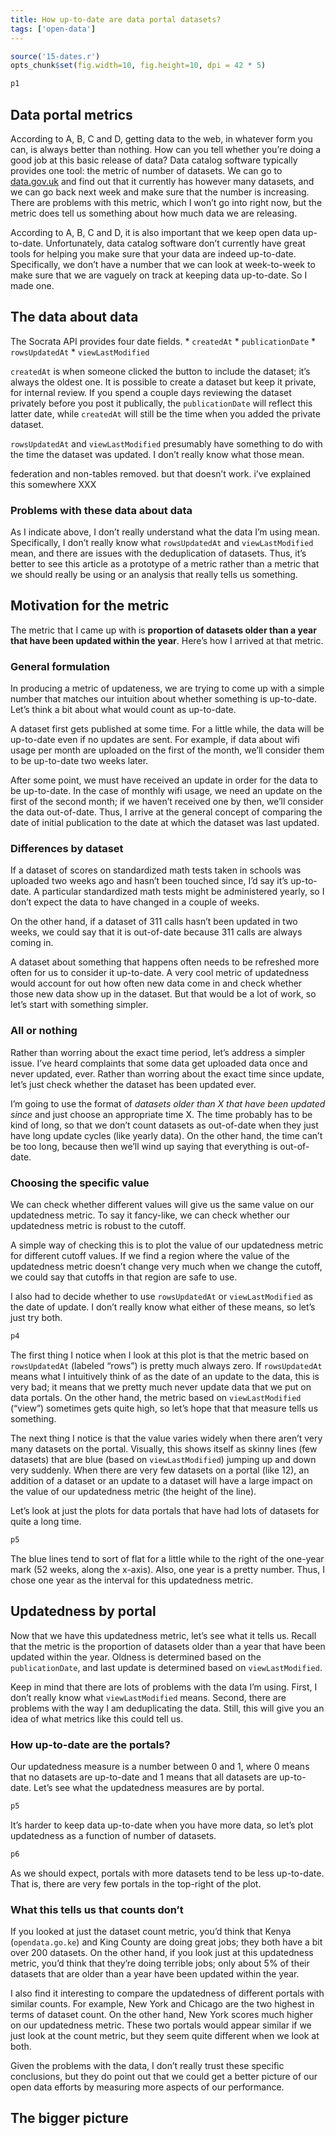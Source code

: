 ```yaml
---
title: How up-to-date are data portal datasets?
tags: ['open-data']
---
```

```r
source('15-dates.r')
opts_chunk$set(fig.width=10, fig.height=10, dpi = 42 * 5)
```

```r
p1
```

## Data portal metrics
According to A, B, C and D, getting data to the web, in whatever form
you can, is always better than nothing. How can you tell whether you're
doing a good job at this basic release of data? Data catalog software
typically provides one tool: the metric of number of datasets. We can go to
[data.gov.uk](https://data.gov.uk) and find out that it currently has
however many datasets, and we can go back next week and make sure that
the number is increasing. There are problems with this metric, which I
won't go into right now, but the metric does tell us something about how
much data we are releasing.

According to A, B, C and D, it is also important that we keep open data
up-to-date. Unfortunately, data catalog software don't currently
have great tools for helping you make sure that your data are indeed
up-to-date. Specifically, we don't have a number that we can look at
week-to-week to make sure that we are vaguely on track at keeping data
up-to-date. So I made one.

## The data about data
The Socrata API provides four date fields.
* `createdAt`
* `publicationDate`
* `rowsUpdatedAt`
* `viewLastModified`

`createdAt` is when someone clicked the button to include the dataset;
it's always the oldest one. It is possible to create a dataset but keep
it private, for internal review. If you spend a couple days reviewing
the dataset privately before you post it publically, the `publicationDate`
will reflect this latter date, while `createdAt` will still be the time
when you added the private dataset.

`rowsUpdatedAt` and `viewLastModified` presumably have something to do
with the time the dataset was updated. I don't really know what those
mean.

federation and non-tables removed. but that doesn't work. i've explained this somewhere
XXX

### Problems with these data about data
As I indicate above, I don't really understand what the data I'm using
mean. Specifically, I don't really know what `rowsUpdatedAt` and
`viewLastModified` mean, and there are issues with the deduplication
of datasets. Thus, it's better to see this article as a prototype of a
metric rather than a metric that we should really be using or an analysis
that really tells us something.

## Motivation for the metric
The metric that I came up with is **proportion of datasets older than
a year that have been updated within the year**. Here's how I arrived
at that metric.

### General formulation
In producing a metric of updateness, we are trying to come up with a
simple number that matches our intuition about whether something is
up-to-date. Let's think a bit about what would count as up-to-date.

A dataset first gets published at some time. For a little while, the
data will be up-to-date even if no updates are sent. For example, if
data about wifi usage per month are uploaded on the first of the month,
we'll consider them to be up-to-date two weeks later.

After some point, we must have received an update in order for the
data to be up-to-date. In the case of monthly wifi usage, we need an
update on the first of the second month; if we haven't received one
by then, we'll consider the data out-of-date. Thus, I arrive at the
general concept of comparing the date of initial publication to the
date at which the dataset was last updated.

### Differences by dataset
If a dataset of scores on standardized math tests taken in schools
was uploaded two weeks ago and hasn't been touched since, I'd say it's
up-to-date. A particular standardized math tests might be administered
yearly, so I don't expect the data to have changed in a couple of weeks.

On the other hand, if a dataset of 311 calls hasn't been updated in
two weeks, we could say that it is out-of-date because 311 calls are
always coming in.

A dataset about something that happens often needs to be refreshed
more often for us to consider it up-to-date. A very cool metric of
updatedness would account for out how often new data come in and
check whether those new data show up in the dataset. But that would
be a lot of work, so let's start with something simpler.

### All or nothing
Rather than worring about the exact time period, let's address a simpler
issue. I've heard complaints that some data get uploaded data once and
never updated, ever. Rather than worring about the exact time since update,
let's just check whether the dataset has been updated ever.

I'm going to use the format of *datasets older than X that have been updated since*
and just choose an appropriate time X. The time probably has to be kind of
long, so that we don't count datasets as out-of-date when they just have
long update cycles (like yearly data). On the other hand, the time can't be
too long, because then we'll wind up saying that everything is out-of-date.

### Choosing the specific value
We can check whether different values will give us the same value on our
updatedness metric. To say it fancy-like, we can check whether our updatedness
metric is robust to the cutoff.

A simple way of checking this is to plot the value of our updatedness
metric for different cutoff values. If we find a region where the value
of the updatedness metric doesn't change very much when we change the
cutoff, we could say that cutoffs in that region are safe to use.

I also had to decide whether to use `rowsUpdatedAt` or `viewLastModified`
as the date of update. I don't really know what either of these means, so
let's just try both.

```r
p4
```

The first thing I notice when I look at this plot is that the metric based
on `rowsUpdatedAt` (labeled "rows") is pretty much always zero.
If `rowsUpdatedAt` means what I intuitively think of as the date of an update
to the data, this is very bad; it means that we pretty much never update
data that we put on data portals. On the other hand, the metric based on
`viewLastModified` ("view") sometimes gets quite high, so let's hope that
that measure tells us something.

The next thing I notice is that the value varies widely when there aren't
very many datasets on the portal. Visually, this shows itself as skinny
lines (few datasets) that are blue (based on `viewLastModified`) jumping
up and down very suddenly. When there are very few datasets on a portal
(like 12), an addition of a dataset or an update to a dataset will have
a large impact on the value of our updatedness metric (the height of the line).

Let's look at just the plots for data portals that have had lots of datasets
for quite a long time.

```r
p5
```

The blue lines tend to sort of flat for a little while to the right of the
one-year mark (52 weeks, along the x-axis). Also, one year is a pretty number.
Thus, I chose one year as the interval for this updatedness metric.

## Updatedness by portal
Now that we have this updatedness metric, let's see what it tells us.
Recall that the metric is the proportion of datasets older than a year that
have been updated within the year. Oldness is determined based on the
`publicationDate`, and last update is determined based on `viewLastModified`.

Keep in mind that there are lots of problems with the data I'm using.
First, I don't really know what `viewLastModified` means.
Second, there are problems with the way I am deduplicating the data.
Still, this will give you an idea of what metrics like this could tell us.

### How up-to-date are the portals?
Our updatedness measure is a number between 0 and 1, where 0 means that no
datasets are up-to-date and 1 means that all datasets are up-to-date. Let's
see what the updatedness measures are by portal.

```r
p5
```

It's harder to keep data up-to-date when you have more data, so let's plot
updatedness as a function of number of datasets.

```r
p6
```

As we should expect, portals with more datasets tend to be less up-to-date.
That is, there are very few portals in the top-right of the plot.

### What this tells us that counts don't
If you looked at just the dataset count metric, you'd think that
Kenya (`opendata.go.ke`) and King County are doing great jobs;
they both have a bit over 200 datasets.
On the other hand, if you look just at this updatedness metric,
you'd think that they're doing terrible jobs; only about 5% of
their datasets that are older than a year have been updated within the year.

I also find it interesting to compare the updatedness of different
portals with similar counts. For example, New York and Chicago are
the two highest in terms of dataset count. On the other hand,
New York scores much higher on our updatedness metric.
These two portals would appear similar if we just look at the count
metric, but they seem quite different when we look at both.

Given the problems with the data, I don't really trust these specific
conclusions, but they do point out that we could get a better picture
of our open data efforts by measuring more aspects of our performance.

## The bigger picture
